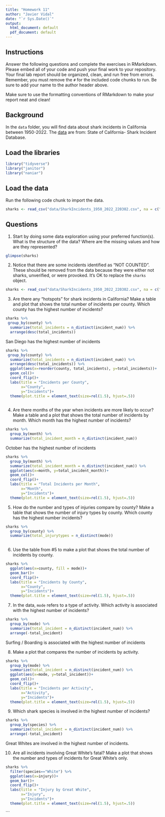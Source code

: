 ```yaml
---
title: "Homework 11"
author: "Javier Vidal"
date: "`r Sys.Date()`"
output:
  html_document: default
  pdf_document: default
---
```


## Instructions
Answer the following questions and complete the exercises in RMarkdown. Please embed all of your code and push your final work to your repository. Your final lab report should be organized, clean, and run free from errors. Remember, you must remove the `#` for the included code chunks to run. Be sure to add your name to the author header above.  

Make sure to use the formatting conventions of RMarkdown to make your report neat and clean!    

## Background
In the `data` folder, you will find data about shark incidents in California between 1950-2022. The [data](https://catalog.data.gov/dataset/shark-incident-database-california-56167) are from: State of California- Shark Incident Database.   

## Load the libraries
```r
library("tidyverse")
library("janitor")
library("naniar")
```

## Load the data
Run the following code chunk to import the data.
```r
sharks <- read_csv("data/SharkIncidents_1950_2022_220302.csv", na = c("NOT COUNTED", "NA")) %>% clean_names()
```

## Questions
1. Start by doing some data exploration using your preferred function(s). What is the structure of the data? Where are the missing values and how are they represented?  
```r
glimpse(sharks)
```


2. Notice that there are some incidents identified as "NOT COUNTED". These should be removed from the data because they were either not sharks, unverified, or were provoked. It's OK to replace the `sharks` object.
```r
sharks <- read_csv("data/SharkIncidents_1950_2022_220302.csv", na = c("NOT COUNTED")) %>% clean_names()
```


3. Are there any "hotspots" for shark incidents in California? Make a table and plot that shows the total number of incidents per county. Which county has the highest number of incidents?
```r
sharks %>% 
 group_by(county) %>% 
  summarize(total_incidents = n_distinct(incident_num)) %>% 
  arrange(desc(total_incidents))
```
San Diego has the highest number of incidents 

```r
sharks %>% 
 group_by(county) %>% 
  summarize(total_incidents = n_distinct(incident_num)) %>% 
  arrange(desc(total_incidents)) %>% 
  ggplot(aes(x=reorder(county, total_incidents), y=total_incidents))+
  geom_col()+
  coord_flip()+
  labs(title = "Incidents per County",
       x="County", 
       y="Incidents")+
  theme(plot.title = element_text(size=rel(1.5), hjust=.5))
  
```


4. Are there months of the year when incidents are more likely to occur? Make a table and a plot that shows the total number of incidents by month. Which month has the highest number of incidents?  
```r
sharks %>% 
  group_by(month) %>% 
  summarize(total_incident_month = n_distinct(incident_num)) 
```
October has the highest number of incidents 

```r
sharks %>% 
  group_by(month) %>% 
  summarize(total_incident_month = n_distinct(incident_num)) %>%
  ggplot(aes(x=month, y=total_incident_month))+
  geom_col()+
  coord_flip()+
  labs(title = "Total Incidents per Month",
       x="Month", 
       y="Incidents")+
  theme(plot.title = element_text(size=rel(1.5), hjust=.5))
```


5. How do the number and types of injuries compare by county? Make a table that shows the number of injury types by county. Which county has the highest number incidents?
```r
sharks %>% 
  group_by(county) %>% 
  summarize(total_injurytypes = n_distinct(mode))
  
```


6. Use the table from #5 to make a plot that shows the total number of incidents by county.
```r
sharks %>% 
  ggplot(aes(x=county, fill = mode))+
  geom_bar()+
  coord_flip()+
  labs(title = "Incidents by County",
       x="County", 
       y="Incidents")+
  theme(plot.title = element_text(size=rel(1.5), hjust=.5))  
```


7. In the data, `mode` refers to a type of activity. Which activity is associated with the highest number of incidents?
```r
sharks %>% 
  group_by(mode) %>% 
  summarize(total_incident = n_distinct(incident_num)) %>% 
  arrange(-total_incident)
```
Surfing / Boarding is associated with the highest number of incidents 

8. Make a plot that compares the number of incidents by activity.
```r
sharks %>% 
  group_by(mode) %>% 
  summarize(total_incident = n_distinct(incident_num)) %>% 
  ggplot(aes(x=mode, y=total_incident))+
  geom_col()+
  coord_flip()+
  labs(title = "Incidents per Activity",
       x="Activity", 
       y="Incidents")+
  theme(plot.title = element_text(size=rel(1.5), hjust=.5))
```


9. Which shark species is involved in the highest number of incidents?  
```r
sharks %>% 
  group_by(species) %>% 
  summarize(total_incident = n_distinct(incident_num)) %>% 
  arrange(-total_incident)
```
Great Whites are involved in the highest number of incidents. 

10. Are all incidents involving Great White's fatal? Make a plot that shows the number and types of incidents for Great White's only.  
```r
sharks %>% 
  filter(species=="White") %>% 
  ggplot(aes(x=injury))+
  geom_bar()+
  coord_flip()+
  labs(title = "Injury by Great White",
       x="Injury", 
       y="Incidents")+
  theme(plot.title = element_text(size=rel(1.5), hjust=.5))  
```
```

